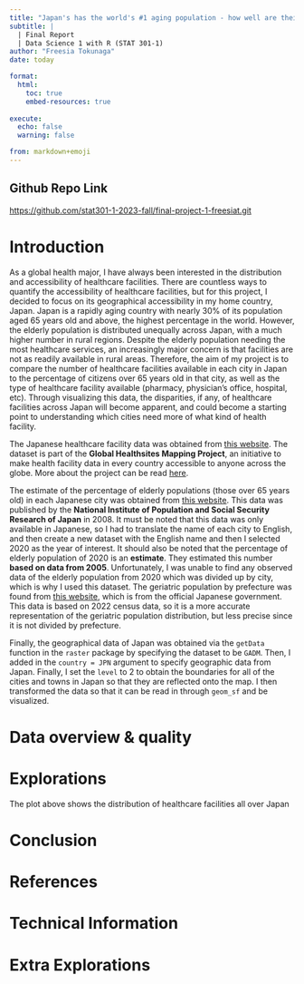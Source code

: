 ```yaml
---
title: "Japan's has the world's #1 aging population - how well are their healthcare facilities distributed to meet their needs?"
subtitle: |
  | Final Report
  | Data Science 1 with R (STAT 301-1)
author: "Freesia Tokunaga"
date: today

format:
  html:
    toc: true
    embed-resources: true
    
execute:
  echo: false
  warning: false

from: markdown+emoji 
---
```

::: {.callout-tip icon=false}

## Github Repo Link
[https://github.com/stat301-1-2023-fall/final-project-1-freesiat.git](https://github.com/stat301-1-2023-fall/final-project-1-freesiat.git)

:::

# Introduction
   As a global health major, I have always been interested in the distribution and accessibility of healthcare facilities. There are countless ways to quantify the accessibility of healthcare facilities, but for this project, I decided to focus on its geographical accessibility in my home country, Japan. Japan is a rapidly aging country with nearly 30% of its population aged 65 years old and above, the highest percentage in the world. However, the elderly population is distributed unequally across Japan, with a much higher number in rural regions. Despite the elderly population needing the most healthcare services, an increasingly major concern is that facilities are not as readily available in rural areas. Therefore, the aim of my project is to compare the number of healthcare facilities available in each city in Japan to the percentage of citizens over 65 years old in that city, as well as the type of healthcare facility available (pharmacy, physician's office, hospital, etc). Through visualizing this data, the disparities, if any, of healthcare facilities across Japan will become apparent, and could become a starting point to understanding which cities need more of what kind of health facility.
   
The Japanese healthcare facility data was obtained from [this website](https://data.humdata.org/dataset/japan-healthsites). The dataset is part of the **Global Healthsites Mapping Project**, an initiative to make health facility data in every country accessible to anyone across the globe. More about the project can be read [here](https://healthsites.io/). 

  The estimate of the percentage of elderly populations (those over 65 years old) in each Japanese city was obtained from [this website](https://www.ipss.go.jp/pp-shicyoson/j/shicyoson08/t-page.asp). This data was published by the **National Institute of Population and Social Security Research of Japan** in 2008. It must be noted that this data was only available in Japanese, so I had to translate the name of each city to English, and then create a new dataset with the English name and then I selected 2020 as the year of interest. It should also be noted that the percentage of elderly population of 2020 is an **estimate**. They estimated this number **based on data from 2005**. Unfortunately, I was unable to find any observed data of the elderly population from 2020 which was divided up by city, which is why I used this dataset.
    The geriatric population by prefecture was found from [this website](https://www.e-stat.go.jp/stat-search/files?page=1&layout=datalist&toukei=00200524&tstat=000000090001&cycle=7&year=20220&month=0&tclass1=000001011679), which is from the official Japanese government. This data is based on 2022 census data, so it is a more accurate representation of the geriatric population distribution, but less precise since it is not divided by prefecture.
  
  Finally, the geographical data of Japan was obtained via the `getData` function in the `raster` package by specifying the dataset to be `GADM`. Then, I added in the `country = JPN` argument to specify geographic data from Japan. Finally, I set the `level` to 2 to obtain the boundaries for all of the cities and towns in Japan so that they are reflected onto the map. I then transformed the data so that it can be read in through `geom_sf` and be visualized.
   

# Data overview & quality


# Explorations

The plot above shows the distribution of healthcare facilities all over Japan

# Conclusion

# References

# Technical Information 

# Extra Explorations